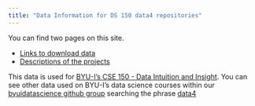 ```yaml
---
title: "Data Information for DS 150 data4 repositories"
---
```


You can find two pages on this site.

- [Links to download data](data.html)
- [Descriptions of the projects](projet.html)

This data is used for [BYU-I's CSE 150 - Data Intuition and Insight](https://byuistats.github.io/CSE150/). You can see other data used on BYU-I's data science courses within our [byuidatascience github group](https://github.com/byuidatascience) searching the phrase [data4](https://github.com/byuidatascience?q=data4&type=&language=)